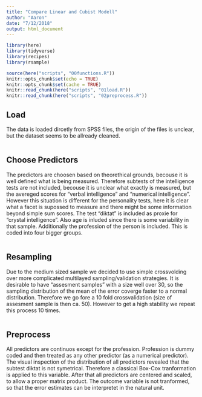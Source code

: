 ```yaml
---
title: "Compare Linear and Cubist Modell"
author: "Aaron"
date: "7/12/2018"
output: html_document
---
```


```r
library(here)
library(tidyverse)
library(recipes)
library(rsample)

source(here("scripts", "00functions.R"))
knitr::opts_chunk$set(echo = TRUE)
knitr::opts_chunk$set(cache = TRUE)
knitr::read_chunk(here("scripts", "01load.R"))
knitr::read_chunk(here("scripts", "02preprocess.R"))
```

## Load

The data is loaded dircetly from SPSS files, the origin of the files is unclear, but the dataset seems to be allready cleaned.

```r
```

## Choose Predictors

The predictors are choosen based on theorethical grounds, becouse it is well defined what is being measured. Therefore subtests of the intelligence tests are not included, becouse it is unclear what exactly is measured, but the avereged scores for "verbal intelligence" and "numerical intelligence". However this situation is different for the personality tests, here it is clear what a facet is supossed to measure and there might be some information beyond simple sum scores. The test "diktat" is included as proxie for "crystal intelligence". Also age is inluded since there is some variability in that sample. Additionally the profession of the person is included. This is coded into four bigger groups.

```r
```

## Resampling

Due to the medium sized sample we decided to use simple crossvolding over more complicated multilayed sampling/validation strategies. It is desirable to have "assesment samples" with a size well over 30, so the sampling distribution of the mean of the error coverge faster to a normal distribution. Therefore we go fore a 10 fold crossvalidation (size of assesment sample is then ca. 50). However to get a high stability we repeat this process 10 times.

```r
```

## Preprocess

All predictors are continuos except for the profession. Profession is dummy coded and then treated as any other predictor (as a numerical predictor). The visual inspection of the distribution of all predictors revealed that the subtest diktat is not symetrical. Therefore a classical Box-Cox tranformation is applied to this variable. After that all predictors are centered and scaled, to allow a proper matrix product. The outcome variable is not tranformed, so that the error estimates can be interpretet in the natural unit.

```r
```

